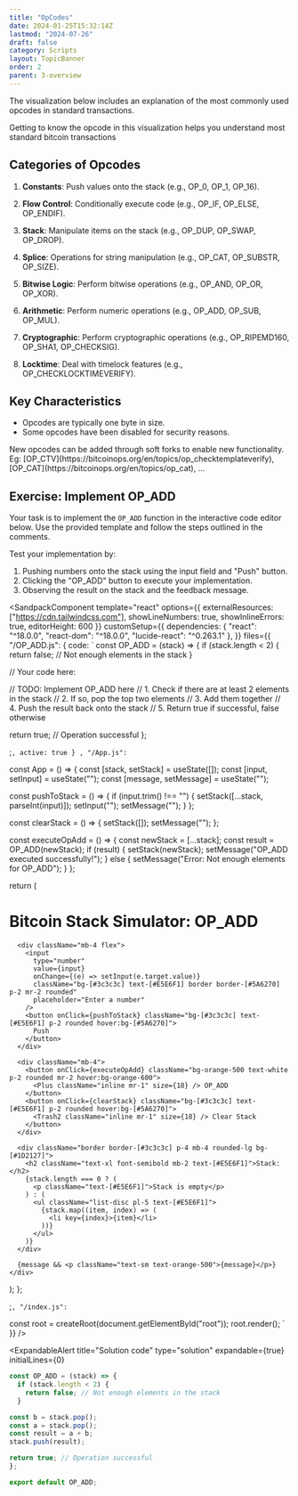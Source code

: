```yaml
---
title: "OpCodes"
date: 2024-01-25T15:32:14Z
lastmod: "2024-07-26"
draft: false
category: Scripts
layout: TopicBanner
order: 2
parent: 3-overview
---
```


The visualization below includes an explanation of the most commonly used opcodes in standard transactions.

<ExpandableAlert title="Understanding Opcodes" type="info" expandable={false}>
    Getting to know the opcode in this visualization helps you understand most
    standard bitcoin transactions
</ExpandableAlert>

<OpCodeExplorer></OpCodeExplorer>

## Categories of Opcodes

1. **Constants**: Push values onto the stack (e.g., OP_0, OP_1, OP_16).

2. **Flow Control**: Conditionally execute code (e.g., OP_IF, OP_ELSE, OP_ENDIF).

3. **Stack**: Manipulate items on the stack (e.g., OP_DUP, OP_SWAP, OP_DROP).

4. **Splice**: Operations for string manipulation (e.g., OP_CAT, OP_SUBSTR, OP_SIZE).

5. **Bitwise Logic**: Perform bitwise operations (e.g., OP_AND, OP_OR, OP_XOR).

6. **Arithmetic**: Perform numeric operations (e.g., OP_ADD, OP_SUB, OP_MUL).

7. **Cryptographic**: Perform cryptographic operations (e.g., OP_RIPEMD160, OP_SHA1, OP_CHECKSIG).

8. **Locktime**: Deal with timelock features (e.g., OP_CHECKLOCKTIMEVERIFY).

## Key Characteristics

-   Opcodes are typically one byte in size.
-   Some opcodes have been disabled for security reasons.

<ExpandableAlert title="New Opcodes">
    New opcodes can be added through soft forks to enable new functionality. Eg:
    [OP_CTV](https://bitcoinops.org/en/topics/op_checktemplateverify),
    [OP_CAT](https://bitcoinops.org/en/topics/op_cat), ...
</ExpandableAlert>

## Exercise: Implement OP_ADD

Your task is to implement the `OP_ADD` function in the interactive code editor below. Use the provided template and follow the steps outlined in the comments.

Test your implementation by:

1. Pushing numbers onto the stack using the input field and "Push" button.
2. Clicking the "OP_ADD" button to execute your implementation.
3. Observing the result on the stack and the feedback message.

<SandpackComponent
  template="react"
  options={{
    externalResources: ["https://cdn.tailwindcss.com"],
    showLineNumbers: true,
    showInlineErrors: true,
    editorHeight: 600
  }}
  customSetup={{
    dependencies: {
      "react": "^18.0.0",
      "react-dom": "^18.0.0",
      "lucide-react": "^0.263.1"
    },
  }}
  files={{
    "/OP_ADD.js": {
        code: 
            `
const OP_ADD = (stack) => {
  if (stack.length < 2) {
    return false; // Not enough elements in the stack
  }

// Your code here:

// TODO: Implement OP_ADD here
// 1. Check if there are at least 2 elements in the stack
// 2. If so, pop the top two elements
// 3. Add them together
// 4. Push the result back onto the stack
// 5. Return true if successful, false otherwise

return true; // Operation successful
};

;`
        ,
        active: true
    }
,
    "/App.js": `

const App = () => {
const [stack, setStack] = useState([]);
const [input, setInput] = useState("");
const [message, setMessage] = useState("");

const pushToStack = () => {
if (input.trim() !== "") {
setStack([...stack, parseInt(input)]);
setInput("");
setMessage("");
}
};

const clearStack = () => {
setStack([]);
setMessage("");
};

const executeOpAdd = () => {
const newStack = [...stack];
const result = OP_ADD(newStack);
if (result) {
setStack(newStack);
setMessage("OP_ADD executed successfully!");
} else {
setMessage("Error: Not enough elements for OP_ADD");
}
};

return (

<div className="bg-[#272E35] p-4 m-6 rounded-lg text-sm">
<h1 className="text-2xl font-bold mb-4 text-[#E5E6F1]">Bitcoin Stack Simulator: OP_ADD</h1>

      <div className="mb-4 flex">
        <input
          type="number"
          value={input}
          onChange={(e) => setInput(e.target.value)}
          className="bg-[#3c3c3c] text-[#E5E6F1] border border-[#5A6270] p-2 mr-2 rounded"
          placeholder="Enter a number"
        />
        <button onClick={pushToStack} className="bg-[#3c3c3c] text-[#E5E6F1] p-2 rounded hover:bg-[#5A6270]">
          Push
        </button>
      </div>

      <div className="mb-4">
        <button onClick={executeOpAdd} className="bg-orange-500 text-white p-2 rounded mr-2 hover:bg-orange-600">
          <Plus className="inline mr-1" size={18} /> OP_ADD
        </button>
        <button onClick={clearStack} className="bg-[#3c3c3c] text-[#E5E6F1] p-2 rounded hover:bg-[#5A6270]">
          <Trash2 className="inline mr-1" size={18} /> Clear Stack
        </button>
      </div>

      <div className="border border-[#3c3c3c] p-4 mb-4 rounded-lg bg-[#1D2127]">
        <h2 className="text-xl font-semibold mb-2 text-[#E5E6F1]">Stack:</h2>
        {stack.length === 0 ? (
          <p className="text-[#E5E6F1]">Stack is empty</p>
        ) : (
          <ul className="list-disc pl-5 text-[#E5E6F1]">
            {stack.map((item, index) => (
              <li key={index}>{item}</li>
            ))}
          </ul>
        )}
      </div>

      {message && <p className="text-sm text-orange-500">{message}</p>}
    </div>

);
};

;`,
    "/index.js": `

const root = createRoot(document.getElementById("root"));
root.render(<App />);
`
}}
/>

<ExpandableAlert
  title="Solution code"
  type="solution"
  expandable={true}
  initialLines={0}
>
```javascript
const OP_ADD = (stack) => {
  if (stack.length < 2) {
    return false; // Not enough elements in the stack
  }

const b = stack.pop();
const a = stack.pop();
const result = a + b;
stack.push(result);

return true; // Operation successful
};

export default OP_ADD;
```
</ExpandableAlert>
